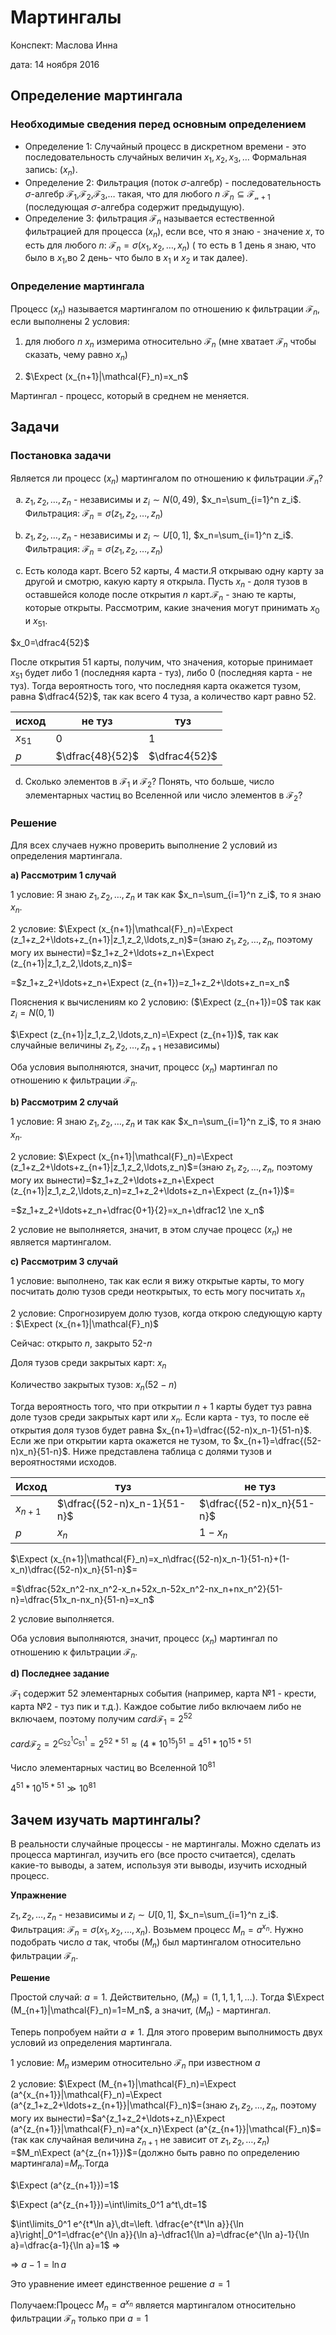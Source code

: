 #  Мартингалы {#martingales_define}

Конспект: Маслова Инна

дата: 14 ноября 2016

## Определение мартингала
### Необходимые сведения перед основным определением
* Определение 1: Случайный процесс в дискретном времени - это последовательность случайных величин $x_1,x_2,x_3,\ldots$
Формальная запись: ($x_n$).
* Определение 2: Фильтрация (поток $\sigma$-алгебр) - последовательность $\sigma$-алгебр $\mathcal{F_1}$,$\mathcal{F_2}$,$\mathcal{F_3}$,$\ldots$ такая, что для любого $n$ $\mathcal{F}_n\subseteq \mathcal{F_{n+1}}$ (последующая $\sigma$-алгебра содержит предыдущую).
* Определение 3: фильтрация $\mathcal{F}_n$ называется естественной фильтрацией для процесса ($x_n$), если все, что я знаю - значение $x$, то есть для любого $n$: $\mathcal{F}_n=\sigma(x_1,x_2,\ldots,x_n)$ ( то есть в 1 день я знаю, что было в $x_1$,во 2 день- что было в $x_1$ и $x_2$ и так далее).

### Определение мартингала
Процесс ($x_n$) называется мартингалом по отношению к фильтрации $\mathcal{F}_n$, если выполнены 2 условия:

1) для любого $n$  $x_n$ измерима относительно $\mathcal{F}_n$ (мне хватает $\mathcal{F}_n$ чтобы сказать, чему равно $x_n$) $\newcommand{\Expect}{\mathsf{E}}$

2) $\Expect (x_{n+1}|\mathcal{F}_n)=x_n$

Мартингал - процесс, который в среднем не меняется.

## Задачи
### Постановка задачи
Является ли процесс ($x_n$) мартингалом по отношению к фильтрации $\mathcal{F}_n$?

a) $z_1,z_2,\ldots,z_n$ - независимы и $z_i\sim N(0,49)$, $x_n=\sum_{i=1}^n z_i$. Фильтрация: $\mathcal{F}_n=\sigma(z_1,z_2,\ldots,z_n)$

b) $z_1,z_2,\ldots,z_n$ - независимы и $z_i\sim U[0,1]$, $x_n=\sum_{i=1}^n z_i$. Фильтрация: $\mathcal{F}_n=\sigma(z_1,z_2,\ldots,z_n)$

c) Есть колода карт. Всего 52 карты, 4 масти.Я открываю одну карту за другой и смотрю, какую карту я открыла. Пусть $x_n$ - доля тузов в оставшейся колоде после открытия $n$ карт.$\mathcal{F}_n$ - знаю те карты, которые открыты. Рассмотрим, какие значения могут принимать $x_0$ и $x_{51}$.

$x_0=\dfrac4{52}$ 

После открытия 51 карты, получим, что значения, которые принимает $x_{51}$ будет либо 1 (последняя карта - туз), либо 0 (последняя карта - не туз). Тогда вероятность того, что последняя карта окажется тузом, равна $\dfrac4{52}$, так как всего 4 туза, а количество карт равно 52.

|   исход  |     не туз     |     туз     |
|----------|----------------|-------------|
| $x_{51}$ |       $0$      |     $1$     |
|   $p$    |$\dfrac{48}{52}$|$\dfrac4{52}$|

d) Сколько элементов в $\mathcal{F_1}$ и $\mathcal{F_2}$? Понять, что больше, число элементарных частиц во Вселенной или число элементов в $\mathcal{F_2}$?

### Решение
Для всех случаев нужно проверить выполнение 2 условий из определения мартингала.

**a) Рассмотрим 1 случай**

   1 условие: Я знаю $z_1,z_2,\ldots,z_n$ и так как $x_n=\sum_{i=1}^n z_i$, то я знаю $x_n$.

   2 условие: $\Expect (x_{n+1}|\mathcal{F}_n)=\Expect (z_1+z_2+\ldots+z_{n+1}|z_1,z_2,\ldots,z_n)$=(знаю $z_1,z_2,\ldots,z_n$, поэтому могу их вынести)=$z_1+z_2+\ldots+z_n+\Expect (z_{n+1}|z_1,z_2,\ldots,z_n)$=
   
=$z_1+z_2+\ldots+z_n+\Expect (z_{n+1})=z_1+z_2+\ldots+z_n=x_n$
 
 Пояснения к вычислениям ко 2 условию: ($\Expect (z_{n+1})=0$ так как $z_i=N(0,1)$
 
 $\Expect (z_{n+1}|z_1,z_2,\ldots,z_n)=\Expect (z_{n+1})$, так как случайные величины $z_1,z_2,\ldots,z_{n+1}$ независимы) 
 
 Оба условия выполняются, значит, процесс ($x_n$) мартингал по отношению к фильтрации $\mathcal{F}_n$.

**b) Рассмотрим 2 случай**

   1 условие: Я знаю $z_1,z_2,\ldots,z_n$ и так как $x_n=\sum_{i=1}^n z_i$, то я знаю $x_n$.

   2 условие: $\Expect (x_{n+1}|\mathcal{F}_n)=\Expect (z_1+z_2+\ldots+z_{n+1}|z_1,z_2,\ldots,z_n)$=(знаю $z_1,z_2,\ldots,z_n$, поэтому могу их вынести)=$z_1+z_2+\ldots+z_n+\Expect (z_{n+1}|z_1,z_2,\ldots,z_n)=z_1+z_2+\ldots+z_n+\Expect (z_{n+1})$=
   
=$z_1+z_2+\ldots+z_n+\dfrac{0+1}{2}=x_n+\dfrac12 \ne x_n$ 

2 условие не выполняется, значит, в этом случае процесс ($x_n$) не является мартингалом.

**c) Рассмотрим 3 случай**

   1 условие: выполнено, так как если я вижу открытые карты, то могу посчитать долю тузов среди неоткрытых, то есть могу посчитать $x_n$
   
   2 условие:
 Спрогнозируем долю тузов, когда открою следующую карту : $\Expect (x_{n+1}|\mathcal{F}_n)$
 
 Сейчас: открыто $n$, закрыто 52-$n$
         
 Доля тузов среди закрытых карт: $x_n$
 
 Количество закрытых тузов: $x_n(52-n)$
 
 Тогда вероятность того, что при открытии $n+1$ карты будет туз равна доле тузов среди закрытых карт или $x_n$. Если карта - туз, то после её открытия доля тузов будет равна $x_{n+1}=\dfrac{(52-n)x_n-1}{51-n}$. Если же при открытии карта окажется не тузом, то $x_{n+1}=\dfrac{(52-n)x_n}{51-n}$. Ниже представлена таблица с долями тузов и вероятностями исходов.
 
|  Исход  |           туз             |         не туз          |
|---------|---------------------------|-------------------------|
|$x_{n+1}$|$\dfrac{(52-n)x_n-1}{51-n}$|$\dfrac{(52-n)x_n}{51-n}$|
|   $p$   |            $x_n$          |          $1-x_n$        |
 
  
  

$\Expect (x_{n+1}|\mathcal{F}_n)=x_n\dfrac{(52-n)x_n-1}{51-n}+(1-x_n)\dfrac{(52-n)x_n}{51-n}$=

=$\dfrac{52x_n^2-nx_n^2-x_n+52x_n-52x_n^2-nx_n+nx_n^2}{51-n}=\dfrac{51x_n-nx_n}{51-n}=x_n$ 

2 условие выполняется.

Оба условия выполняются, значит, процесс ($x_n$) мартингал по отношению к фильтрации $\mathcal{F}_n$.

**d) Последнее задание**

$\mathcal{F_1}$ содержит 52 элементарных события (например, карта №1 - крести, карта №2 - туз пик и т.д.). Каждое событие либо включаем либо не включаем, поэтому получим $card\mathcal{F_1}=2^{52}$

$card\mathcal{F_2}=2^{C_{52}^1C_{51}^1}=2^{52*51}\approx(4*10^{15})^{51}=4^{51}*10^{15*51}$ 

Число элементарных частиц во Вселенной $10^{81}$

$4^{51}*10^{15*51}\gg 10^{81}$

## Зачем изучать мартингалы?
В реальности случайные процессы - не мартингалы. Можно сделать из процесса мартингал, изучить его (все просто считается), сделать какие-то выводы, а затем, используя эти выводы, изучить исходный процесс.

**Упражнение**

$z_1,z_2,\ldots,z_n$ - независимы и $z_i\sim U[0,1]$, $x_n=\sum_{i=1}^n z_i$. Фильтрация: $\mathcal{F}_n=\sigma(x_1,x_2,\ldots,x_n)$. Возьмем процесс $M_n=a^{x_n}$. Нужно подобрать число $a$ так, чтобы $(M_n)$ был мартингалом относительно фильтрации $\mathcal{F}_n$.

**Решение**

Простой случай: $a=1$. Действительно, $(M_n)=(1,1,1,1,\ldots)$. Тогда $\Expect (M_{n+1}|\mathcal{F}_n)=1=M_n$, а значит, $(M_n)$ - мартингал. 

Теперь попробуем найти $a \ne 1$. Для этого проверим выполнимость двух условий из определения мартингала.

1 условие: $M_n$ измерим относительно $\mathcal{F}_n$ при известном $a$

2 условие: $\Expect (M_{n+1}|\mathcal{F}_n)=\Expect (a^{x_{n+1}}|\mathcal{F}_n)=\Expect (a^{z_1+z_2+\ldots+z_{n+1}}|\mathcal{F}_n)$=(знаю $z_1,z_2,\ldots,z_n$, поэтому могу их вынести)=$a^{z_1+z_2+\ldots+z_n}\Expect (a^{z_{n+1}}|\mathcal{F}_n)=a^{x_n}\Expect (a^{z_{n+1}}|\mathcal{F}_n)$=(так как случайная величина $z_{n+1}$ не зависит от $z_1,z_2,\ldots,z_n$) =$M_n\Expect (a^{z_{n+1}})$=(должно быть равно по определению мартингала)=$M_n$.Тогда

$\Expect (a^{z_{n+1}})=1$

$\Expect (a^{z_{n+1}})=\int\limits_0^1 a^t\,dt=1$

$\int\limits_0^1 e^{t*\ln a}\,dt=\left. \dfrac{e^{t*\ln a}}{\ln a}\right|_0^1=\dfrac{e^{\ln a}}{\ln a}-\dfrac1{\ln a}=\dfrac{e^{\ln a}-1}{\ln a}=\dfrac{a-1}{\ln a}=1$ => 

=> $a-1=\ln a$

Это уравнение имеет единственное решение $a=1$

Получаем:Процесс $M_n=a^{x_n}$ является мартингалом относительно фильтрации $\mathcal{F}_n$ только при $a=1$









